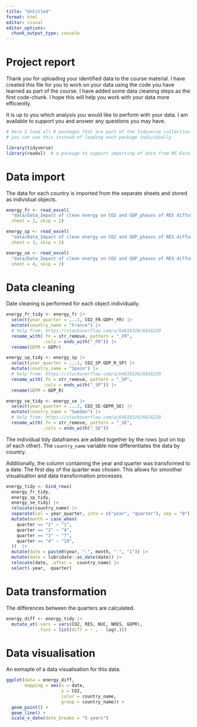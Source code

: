 ```yaml
---
title: "Untitled"
format: html
editor: visual
editor_options: 
  chunk_output_type: console
---
```


# Project report

Thank you for uploading your identified data to the course material. I have created this file for you to work on your data using the code you have learned as part of the course. I have added some data cleaning steps as the first code-chunk. I hope this will help you work with your data more efficiently.

It is up to you which analysis you would like to perform with your data. I am available to support you and answer any questions you may have.

```r
# here I load all R packages that are part of the tidyverse collection of R packages
# you can use this instead of loading each package individually

library(tidyverse)
library(readxl)  # a package to support importing of data from MS Excel files

```

# Data import

The data for each country is imported from the separate sheets and stored as individual objects.

```r

energy_fr <- read_excel(
  "data/Data_Impact of clean energy on CO2 and GDP_phases of RES diffusion.xlsx",
  sheet = 2, skip = 2)

energy_sp <- read_excel(
  "data/Data_Impact of clean energy on CO2 and GDP_phases of RES diffusion.xlsx",
  sheet = 3, skip = 2)

energy_se <- read_excel(
  "data/Data_Impact of clean energy on CO2 and GDP_phases of RES diffusion.xlsx",
  sheet = 4, skip = 2)


```

# Data cleaning

Date cleaning is performed for each object individually.

```r

energy_fr_tidy <- energy_fr |> 
  select(year_quarter = ...1, CO2_FR:GDPr_FR) |> 
  mutate(country_name = "France") |> 
  # help from: https://stackoverflow.com/a/64818326/6816220
  rename_with(.fn = str_remove, pattern = "_FR",
              .cols = ends_with("_FR")) |> 
  rename(GDPR = GDPr)

```


```r

energy_sp_tidy <- energy_sp |> 
  select(year_quarter = ...1, CO2_SP:GDP_R_SP) |> 
  mutate(country_name = "Spain") |> 
  # help from: https://stackoverflow.com/a/64818326/6816220
  rename_with(.fn = str_remove, pattern = "_SP",
              .cols = ends_with("_SP")) |> 
  rename(GDPR = GDP_R)

```


```r

energy_se_tidy <- energy_se |> 
  select(year_quarter = ...1, CO2_SE:GDPR_SE) |> 
  mutate(country_name = "Sweden") |> 
  # help from: https://stackoverflow.com/a/64818326/6816220
  rename_with(.fn = str_remove, pattern = "_SE",
              .cols = ends_with("_SE")) 
```

The individual tidy dataframes are added together by the rows (put on top of each other). The `country_name` variable now differentiates the data by country.

Additionally, the column containing the year and quarter was transformed to a date. The first day of the quarter was chosen. This allows for smoother visualisation and data transformation processes.

```r

energy_tidy <- bind_rows(
  energy_fr_tidy,
  energy_sp_tidy,
  energy_se_tidy) |> 
  relocate(country_name) |> 
  separate(col = year_quarter, into = c("year", "quarter"), sep = "Q") |> 
  mutate(month = case_when(
    quarter == "1" ~ "1",
    quarter == "2" ~ "4",
    quarter == "3" ~ "7",
    quarter == "4" ~ "10",
  ))  |> 
  mutate(date = paste0(year, "-", month, "-", "1")) |> 
  mutate(date = lubridate::as_date(date)) |> 
  relocate(date, .after =  country_name) |> 
  select(-year, -quarter)


```

# Data transformation

The differences between the quarters are calculated.

```r

energy_diff <- energy_tidy |> 
  mutate_at(.vars = vars(CO2, RES, NUC, NRES, GDPR),
            .funs = list(diff = ~ . - lag(.))) 

```

# Data visualisation

An exmaple of a data visualisation for this data.

```r

ggplot(data = energy_diff, 
       mapping = aes(x = date,
                     y = CO2,
                     color = country_name,
                     group = country_name)) +
  geom_point() +
  geom_line() +
  scale_x_date(date_breaks = "5 years")

```

